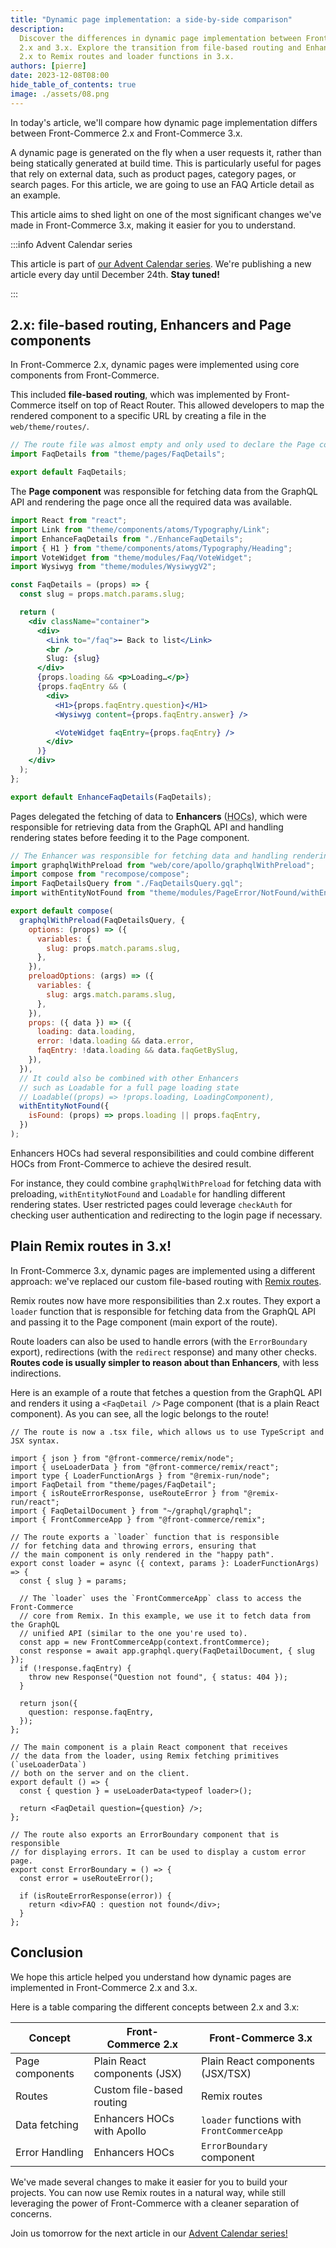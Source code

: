 ```yaml
---
title: "Dynamic page implementation: a side-by-side comparison"
description:
  Discover the differences in dynamic page implementation between Front-Commerce
  2.x and 3.x. Explore the transition from file-based routing and Enhancers in
  2.x to Remix routes and loader functions in 3.x.
authors: [pierre]
date: 2023-12-08T08:00
hide_table_of_contents: true
image: ./assets/08.png
---
```


In today's article, we'll compare how dynamic page implementation differs
between Front-Commerce 2.x and Front-Commerce 3.x.

A dynamic page is generated on the fly when a user requests it, rather than
being statically generated at build time. This is particularly useful for pages
that rely on external data, such as product pages, category pages, or search
pages. For this article, we are going to use an FAQ Article detail as an
example.

This article aims to shed light on one of the most significant changes we've
made in Front-Commerce 3.x, making it easier for you to understand.

<!-- truncate -->

:::info Advent Calendar series

This article is part of
[our Advent Calendar series](./01-introducing-the-front-commerce-advent-calendar-series.mdx).
We're publishing a new article every day until December 24th. **Stay tuned!**

:::

## 2.x: file-based routing, Enhancers and Page components

In Front-Commerce 2.x, dynamic pages were implemented using core components from
Front-Commerce.

This included **file-based routing**, which was implemented by Front-Commerce
itself on top of React Router. This allowed developers to map the rendered
component to a specific URL by creating a file in the `web/theme/routes/`.

```jsx title="web/theme/routes/faq/[slug].js"
// The route file was almost empty and only used to declare the Page component
import FaqDetails from "theme/pages/FaqDetails";

export default FaqDetails;
```

The **Page component** was responsible for fetching data from the GraphQL API
and rendering the page once all the required data was available.

```jsx title="web/theme/pages/FaqDetails.js"
import React from "react";
import Link from "theme/components/atoms/Typography/Link";
import EnhanceFaqDetails from "./EnhanceFaqDetails";
import { H1 } from "theme/components/atoms/Typography/Heading";
import VoteWidget from "theme/modules/Faq/VoteWidget";
import Wysiwyg from "theme/modules/WysiwygV2";

const FaqDetails = (props) => {
  const slug = props.match.params.slug;

  return (
    <div className="container">
      <div>
        <Link to="/faq">⬅️ Back to list</Link>
        <br />
        Slug: {slug}
      </div>
      {props.loading && <p>Loading…</p>}
      {props.faqEntry && (
        <div>
          <H1>{props.faqEntry.question}</H1>
          <Wysiwyg content={props.faqEntry.answer} />

          <VoteWidget faqEntry={props.faqEntry} />
        </div>
      )}
    </div>
  );
};

export default EnhanceFaqDetails(FaqDetails);
```

Pages delegated the fetching of data to **Enhancers**
(<abbr title="Higher-Order Components">HOCs</abbr>), which were responsible for
retrieving data from the GraphQL API and handling rendering states before
feeding it to the Page component.

```jsx title="web/theme/pages/EnhanceFaqDetails.js"
// The Enhancer was responsible for fetching data and handling rendering states
import graphqlWithPreload from "web/core/apollo/graphqlWithPreload";
import compose from "recompose/compose";
import FaqDetailsQuery from "./FaqDetailsQuery.gql";
import withEntityNotFound from "theme/modules/PageError/NotFound/withEntityNotFound";

export default compose(
  graphqlWithPreload(FaqDetailsQuery, {
    options: (props) => ({
      variables: {
        slug: props.match.params.slug,
      },
    }),
    preloadOptions: (args) => ({
      variables: {
        slug: args.match.params.slug,
      },
    }),
    props: ({ data }) => ({
      loading: data.loading,
      error: !data.loading && data.error,
      faqEntry: !data.loading && data.faqGetBySlug,
    }),
  }),
  // It could also be combined with other Enhancers
  // such as Loadable for a full page loading state
  // Loadable((props) => !props.loading, LoadingComponent),
  withEntityNotFound({
    isFound: (props) => props.loading || props.faqEntry,
  })
);
```

Enhancers HOCs had several responsibilities and could combine different HOCs
from Front-Commerce to achieve the desired result.

For instance, they could combine `graphqlWithPreload` for fetching data with
preloading, `withEntityNotFound` and `Loadable` for handling different rendering
states. User restricted pages could leverage `checkAuth` for checking user
authentication and redirecting to the login page if necessary.

## Plain Remix routes in 3.x!

In Front-Commerce 3.x, dynamic pages are implemented using a different approach:
we've replaced our custom file-based routing with
[Remix routes](https://remix.run/docs/en/main/discussion/routes).

Remix routes now have more responsibilities than 2.x routes. They export a
`loader` function that is responsible for fetching data from the GraphQL API and
passing it to the Page component (main export of the route).

Route loaders can also be used to handle errors (with the `ErrorBoundary`
export), redirections (with the `redirect` response) and many other checks.
**Routes code is usually simpler to reason about than Enhancers**, with less
indirections.

Here is an example of a route that fetches a question from the GraphQL API and
renders it using a `<FaqDetail />` Page component (that is a plain React
component). As you can see, all the logic belongs to the route!

```tsx title="app/routes/_main.faq.$slug.tsx"
// The route is now a .tsx file, which allows us to use TypeScript and JSX syntax.

import { json } from "@front-commerce/remix/node";
import { useLoaderData } from "@front-commerce/remix/react";
import type { LoaderFunctionArgs } from "@remix-run/node";
import FaqDetail from "theme/pages/FaqDetail";
import { isRouteErrorResponse, useRouteError } from "@remix-run/react";
import { FaqDetailDocument } from "~/graphql/graphql";
import { FrontCommerceApp } from "@front-commerce/remix";

// The route exports a `loader` function that is responsible
// for fetching data and throwing errors, ensuring that
// the main component is only rendered in the "happy path".
export const loader = async ({ context, params }: LoaderFunctionArgs) => {
  const { slug } = params;

  // The `loader` uses the `FrontCommerceApp` class to access the Front-Commerce
  // core from Remix. In this example, we use it to fetch data from the GraphQL
  // unified API (similar to the one you're used to).
  const app = new FrontCommerceApp(context.frontCommerce);
  const response = await app.graphql.query(FaqDetailDocument, { slug });
  if (!response.faqEntry) {
    throw new Response("Question not found", { status: 404 });
  }

  return json({
    question: response.faqEntry,
  });
};

// The main component is a plain React component that receives
// the data from the loader, using Remix fetching primitives (`useLoaderData`)
// both on the server and on the client.
export default () => {
  const { question } = useLoaderData<typeof loader>();

  return <FaqDetail question={question} />;
};

// The route also exports an ErrorBoundary component that is responsible
// for displaying errors. It can be used to display a custom error page.
export const ErrorBoundary = () => {
  const error = useRouteError();

  if (isRouteErrorResponse(error)) {
    return <div>FAQ : question not found</div>;
  }
};
```

## Conclusion

We hope this article helped you understand how dynamic pages are implemented in
Front-Commerce 2.x and 3.x.

Here is a table comparing the different concepts between 2.x and 3.x:

| Concept         | Front-Commerce 2.x           | Front-Commerce 3.x                         |
| --------------- | ---------------------------- | ------------------------------------------ |
| Page components | Plain React components (JSX) | Plain React components (JSX/TSX)           |
| Routes          | Custom file-based routing    | Remix routes                               |
| Data fetching   | Enhancers HOCs with Apollo   | `loader` functions with `FrontCommerceApp` |
| Error Handling  | Enhancers HOCs               | `ErrorBoundary` component                  |

We've made several changes to make it easier for you to build your projects. You
can now use Remix routes in a natural way, while still leveraging the power of
Front-Commerce with a cleaner separation of concerns.

Join us tomorrow for the next article in our
[Advent Calendar series!](./01-introducing-the-front-commerce-advent-calendar-series.mdx)
